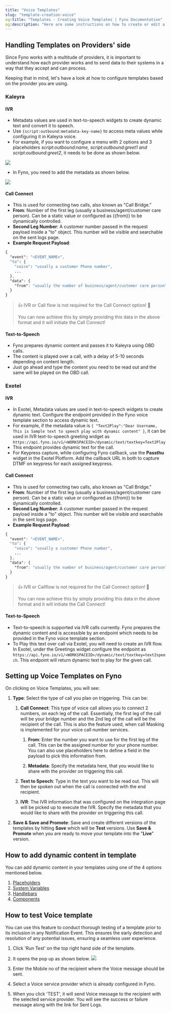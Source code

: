 ```yaml
---
title: "Voice Templates"
slug: "template-creation-voice"
og:title: "Templates - Creating Voice Templates | Fyno Documentation"
og:description: "Here are some instructions on how to create or edit a Vocie template."
---
```


## Handling Templates on Providers' side

Since Fyno works with a multitude of providers, it is important to understand how each provider works and to send data to their systems in a way that they accept and can process.

Keeping that in mind, let's have a look at how to configure templates based on the provider you are using.

### Kaleyra

#### IVR

-   Metadata values are used in text-to-speech widgets to create dynamic text and convert it to speech.
-   Use `{script:outbound:metadata-key-name}` to access meta values while configuring it in Kaleyra voice.
-   For example, if you want to configure a menu with 2 options and 3 placeholders _script:outbound:name, script:outbound:greet1 and script:outbound:greet2_, it needs to be done as shown below.

![](/images/a015545-kaleyra_voice.png)

-   In Fyno, you need to add the metadata as shown below.

![](/images/f82e4df-fyno_kaleyra_voice.png)

#### Call Connect

-   This is used for connecting two calls, also known as "Call Bridge."
-   **From**: Number of the first leg (usually a business/agent/customer care person). Can be a static value or configured as {{from}} to be dynamically controlled.
-   **Second Leg Number**: A customer number passed in the request payload inside a "to" object. This number will be visible and searchable on the sent logs page.
-   **Example Request Payload**:

```css
{
  "event": "<EVENT_NAME>",
  "to": {
    "voice": "usually a customer Phone number",
    ...
  },
  "data": {
    "from": "usually the number of business/agent/customer care person"
  }
}

```

> 👍 IVR or Call flow is not required for the Call Connect option! :tada:
>
> You can now achieve this by simply providing this data in the above format and it will initiate the Call Connect!

#### Text-to-Speech

-   Fyno prepares dynamic content and passes it to Kaleyra using OBD calls.
-   The content is played over a call, with a delay of 5-10 seconds depending on content length.
-   Just go ahead and type the content you need to be read out and the same will be played on the OBD call.

### Exotel

#### IVR

-   In Exotel, Metadata values are used in text-to-speech widgets to create dynamic text. Configure the endpoint provided in the Fyno voice template section to access dynamic text.
-   For example, if the metadata value is `{ "Text2Play":"Dear Username, This is Sample text to speech play with dynamic content" }`, it can be used in IVR text-to-speech greeting widget as `https://api.fyno.io/v1/<WORKSPACEID>/dynamic/text/textkey=Text2Play`
-   This endpoint provides dynamic text for the call.
-   For Keypress capture, while configuring Fyno callback, use the **Passthu** widget in the Exotel Plotform. Add the callback URL in both to capture DTMF on keypress for each assigned keypress.

#### Call Connect

-   This is used for connecting two calls, also known as "Call Bridge."
-   **From**: Number of the first leg (usually a business/agent/customer care person). Can be a static value or configured as {{from}} to be dynamically controlled.
-   **Second Leg Number**: A customer number passed in the request payload inside a "to" object. This number will be visible and searchable in the sent logs page.
-   **Example Request Payload**:

```css
{
  "event": "<EVENT_NAME>",
  "to": {
    "voice": "usually a customer Phone number",
    ...
  },
  "data": {
    "from": "usually the number of business/agent/customer care person"
  }
}

```

> 👍 IVR or Callflow is not required for the Call Connect option! :tada:
>
> You can now achieve this by simply providing this data in the above format and it will initiate the Call Connect!

#### Text-to-Speech

-   Text-to-speech is supported via IVR calls currently. Fyno prepares the dynamic content and is accessible by an endpoint which needs to be provided in the Fyno voice template section.
-   To Play this text over call via Exotel, you will need to create an IVR flow. In Exotel, under the Greetings widget configure the endpoint as  
    `https://api.fyno.io/v1/<WORKSPACEID>/dynamic/text/textkey=text2speech`. This endpoint will return dynamic text to play for the given call.

## Setting up Voice Templates on Fyno

On clicking on Voice Templates, you will see:

1. **Type**: Select the type of call you plan on triggering. This can be:

    1. **Call Connect**: This type of voice call allows you to connect 2 numbers, on each leg of the call. Essentially, the first leg of the call will be your bridge number and the 2nd leg of the call will be the recipient of the call. This is also the feature used, when call Masking is implemented for your voice call number services.

        1. **From**: Enter the number you want to use for the first leg of the call. This can be the assigned number for your phone number. You can also use placeholders here to define a field in the payload to pick this information from.

        2. **Metadata**: Specify the metadata here, that you would like to share with the provider on triggering this call.

    2. **Text to Speech**: Type in the text you want to be read out. This will then be spoken out when the call is connected with the end recipient.

    3. **IVR**: The IVR information that was configured on the integration page will be picked up to execute the IVR. Specify the metadata that you would like to share with the provider on triggering this call.

2. **Save & Save and Promote**: Save and create different versions of the templates by hitting **Save** which will be **Test** versions. Use **Save & Promote** when you are ready to move your template into the "**Live**" version.

## How to add dynamic content in template

You can add dynamic content in your templates using one of the 4 options mentioned below.

1. [Placeholders](./template-dynamic-content#1-placeholders)
2. [System Variables](./template-dynamic-content#2-system-variables)
3. [Handlebars](./template-dynamic-content#3-handlebars)
4. [Components](./template-dynamic-content#4-components)

## How to test Voice template

You can use this feature to conduct thorough testing of a template prior to its inclusion in any Notification Event. This ensures the early detection and resolution of any potential issues, ensuring a seamless user experience.

1. Click 'Run Test' on the top right hand side of the template.
2. It opens the pop up as shown below.
   ![](/images/cf143bb-Voice_template_updated.png)

3. Enter the Mobile no of the recipient where the Voice message should be sent.
4. Select a Voice service provider which is already configured in Fyno.
5. When you click 'TEST', it will send Voice message to the recipient with the selected service provider. You will see the success or failure message along with the link for Sent Logs.
